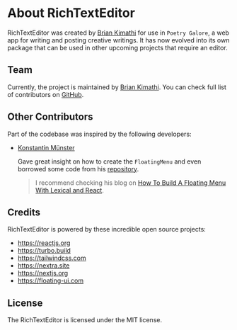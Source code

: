 # About RichTextEditor

RichTextEditor was created by [Brian Kimathi](https://github.com/bryokim) for use in `Poetry Galore`, a web app
for writing and posting creative writings. It has now evolved into its own package that can be used in
other upcoming projects that require an editor.

## Team

Currently, the project is maintained by [Brian Kimathi](https://github.com/bryokim). You can check full
list of contributors on [GitHub](https://github.com/poetry-galore/rich-text-editor/graphs/contributors).

## Other Contributors

Part of the codebase was inspired by the following developers:

- [Konstantin Münster](https://github.com/konstantinmuenster)

  Gave great insight on how to create the `FloatingMenu` and even borrowed some code from his
  [repository](https://github.com/konstantinmuenster/lexical-react-floating-menu).

  > I recommend checking his blog on [How To Build A Floating Menu With Lexical and React](https://konstantin.digital/blog/how-to-build-a-floating-menu-with-lexical-react).

## Credits

RichTextEditor is powered by these incredible open source projects:

- https://reactjs.org
- https://turbo.build
- https://tailwindcss.com
- https://nextra.site
- https://nextjs.org
- https://floating-ui.com

## License

The RichTextEditor is licensed under the MIT license.
